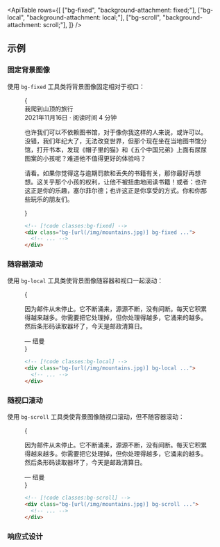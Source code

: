 

<ApiTable
  rows={[
    ["bg-fixed", "background-attachment: fixed;"],
    ["bg-local", "background-attachment: local;"],
    ["bg-scroll", "background-attachment: scroll;"],
  ]}
/>

## 示例

### 固定背景图像

使用 `bg-fixed` 工具类将背景图像固定相对于视口：

<Figure hint="滚动内容以查看背景图像固定在位置上">

<Example padding={false}>
  {
    <div className="mx-auto h-80 overflow-y-scroll border-x border-x-gray-200 bg-[url('https://images.unsplash.com/photo-1554629947-334ff61d85dc?ixid=MnwxMjA3fDB8MHxwaG90by1wYWdlfHx8fGVufDB8fHx8&ixlib=rb-1.2.1&auto=format&fit=crop&w=1200&h=800&q=80')] bg-cover bg-[center_-100px] dark:border-gray-800">
      <div className="mt-45">
        <div className="border-x border-x-gray-200 bg-white p-4 text-gray-500 sm:p-8 dark:border-x-gray-800 dark:bg-gray-900 dark:text-gray-400">
          <div className="font-inter text-2xl font-extrabold tracking-tight text-black dark:text-white">
            我爬到山顶的旅行
          </div>
          <div className="mt-1 text-sm font-medium text-gray-500">2021年11月16日 · 阅读时间 4 分钟</div>
          <p className="mt-4 leading-7">
            也许我们可以不依赖图书馆，对于像你我这样的人来说，或许可以。没错，我们年纪大了，无法改变世界，但那个现在坐在当地图书馆分馆，打开书本，发现《帽子里的猫》和《五个中国兄弟》上面有尿尿图案的小孩呢？难道他不值得更好的体验吗？
          </p>
          <p className="mt-4 leading-7">
            请看。如果你觉得这与逾期罚款和丢失的书籍有关，那你最好再想想。这关乎那个小孩的权利，让他不被扭曲地阅读书籍！或者：也许这正是你的乐趣，塞尔菲尔德；也许这正是你享受的方式。你和你那些玩乐的朋友们。
          </p>
        </div>
      </div>
    </div>
  }
</Example>

```html
<!-- [!code classes:bg-fixed] -->
<div class="bg-[url(/img/mountains.jpg)] bg-fixed ...">
  <!-- ... -->
</div>
```

</Figure>

### 随容器滚动

使用 `bg-local` 工具类使背景图像随容器和视口一起滚动：

<Figure hint="滚动内容以查看背景图像随容器滚动">

<Example padding={false}>
  {
    <div>
      <div className="h-64 overflow-y-scroll bg-[url('https://images.unsplash.com/photo-1554629947-334ff61d85dc?ixid=MnwxMjA3fDB8MHxwaG90by1wYWdlfHx8fGVufDB8fHx8&ixlib=rb-1.2.1&auto=format&fit=crop&w=1000&h=666&q=80')] bg-cover bg-local">
        <div className="min-h-full bg-black/40 p-8 sm:px-16 sm:py-12">
          <p className="text-center font-serif text-xl leading-6 text-white italic sm:text-2xl sm:leading-8">
            因为邮件从未停止。它不断涌来，源源不断，没有间断。每天它积累得越来越多。你需要把它处理掉，但你处理得越多，它涌来的越多。然后条形码读取器坏了，今天是邮政清算日。
          </p>
          <div className="font-inter mt-6 text-center text-sm font-bold text-white sm:text-base">&mdash; 纽曼</div>
        </div>
      </div>
    </div>
  }
</Example>

```html
<!-- [!code classes:bg-local] -->
<div class="bg-[url(/img/mountains.jpg)] bg-local ...">
  <!-- ... -->
</div>
```

</Figure>

### 随视口滚动

使用 `bg-scroll` 工具类使背景图像随视口滚动，但不随容器滚动：

<Figure hint="滚动内容以查看背景图像在容器中固定">

<Example padding={false}>
  {
    <div>
      <div className="h-64 overflow-y-scroll bg-[url('https://images.unsplash.com/photo-1554629947-334ff61d85dc?ixid=MnwxMjA3fDB8MHxwaG90by1wYWdlfHx8fGVufDB8fHx8&ixlib=rb-1.2.1&auto=format&fit=crop&w=1000&h=666&q=80')] bg-cover bg-scroll">
        <div className="min-h-full bg-black/40 p-8 sm:px-16 sm:py-12">
          <p className="text-center font-serif text-xl leading-6 text-white italic sm:text-2xl sm:leading-8">
            因为邮件从未停止。它不断涌来，源源不断，没有间断。每天它积累得越来越多。你需要把它处理掉，但你处理得越多，它涌来的越多。然后条形码读取器坏了，今天是邮政清算日。
          </p>
          <div className="font-inter mt-6 text-center text-sm font-bold text-white sm:text-base">&mdash; 纽曼</div>
        </div>
      </div>
    </div>
  }
</Example>

```html
<!-- [!code classes:bg-scroll] -->
<div class="bg-[url(/img/mountains.jpg)] bg-scroll ...">
  <!-- ... -->
</div>
```

</Figure>

### 响应式设计

<ResponsiveDesign property="background-attachment" defaultClass="bg-local" featuredClass="bg-fixed" />